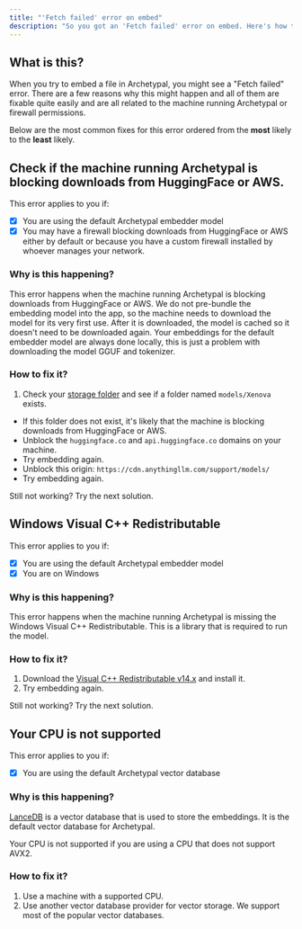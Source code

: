 ```yaml
---
title: "'Fetch failed' error on embed"
description: "So you got an 'Fetch failed' error on embed. Here's how to fix it."
---
```



## What is this?

When you try to embed a file in Archetypal, you might see a "Fetch failed" error. There are a few reasons why this might happen and all of them are fixable quite easily and are all related to the machine running Archetypal or firewall permissions.

Below are the most common fixes for this error ordered from the **most** likely to the **least** likely.

## Check if the machine running Archetypal is blocking downloads from HuggingFace or AWS.

This error applies to you if:

- [x] You are using the default Archetypal embedder model
- [x] You may have a firewall blocking downloads from HuggingFace or AWS either by default or because you have a custom firewall installed by whoever manages your network.

### Why is this happening?

This error happens when the machine running Archetypal is blocking downloads from HuggingFace or AWS. We do not pre-bundle the embedding model into the app, so the machine needs to download the model for its very first use. After it is downloaded, the model is cached so it doesn't need to be downloaded again.
Your embeddings for the default embedder model are always done locally, this is just a problem with downloading the model GGUF and tokenizer.

### How to fix it?

1. Check your [storage folder](./installation-desktop/storage.mdx#where-is-my-data-located) and see if a folder named `models/Xenova` exists.

- If this folder does not exist, it's likely that the machine is blocking downloads from HuggingFace or AWS.
- Unblock the `huggingface.co` and `api.huggingface.co` domains on your machine.
- Try embedding again.
- Unblock this origin: `https://cdn.anythingllm.com/support/models/`
- Try embedding again.

Still not working? Try the next solution.

## Windows Visual C++ Redistributable

This error applies to you if:

- [x] You are using the default Archetypal embedder model
- [x] You are on Windows

### Why is this happening?

This error happens when the machine running Archetypal is missing the Windows Visual C++ Redistributable. This is a library that is required to run the model.

### How to fix it?

1. Download the [Visual C++ Redistributable v14.x](https://learn.microsoft.com/en-us/cpp/windows/latest-supported-vc-redist?view=msvc-170#latest-microsoft-visual-c-redistributable-version) and install it.
2. Try embedding again.

Still not working? Try the next solution.

## Your CPU is not supported

This error applies to you if:

- [x] You are using the default Archetypal vector database

### Why is this happening?

[LanceDB](https://lancedb.github.io/lancedb/) is a vector database that is used to store the embeddings. It is the default vector database for Archetypal.

Your CPU is not supported if you are using a CPU that does not support AVX2.

### How to fix it?

1. Use a machine with a supported CPU.
2. Use another vector database provider for vector storage. We support most of the popular vector databases.

